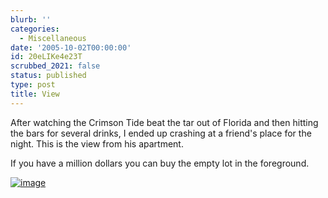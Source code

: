 ```yaml
---
blurb: ''
categories:
  - Miscellaneous
date: '2005-10-02T00:00:00'
id: 20eLIKe4e23T
scrubbed_2021: false
status: published
type: post
title: View
---
```


After watching the Crimson Tide beat the tar out of Florida and then hitting the bars for several drinks, I ended up crashing at a friend's place for the night. This is the view from his apartment.

If you have a million dollars you can buy the empty lot in the foreground.  

[![image](https://photos1.blogger.com/blogger/2691/1643/400/20051002_123638a1.jpg)](http://photos1.blogger.com/blogger/2691/1643/1600/20051002_123638a1.jpg)
